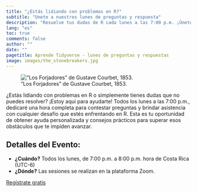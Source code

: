 ```yaml
---
title: "¿Estás lidiando con problemas en R?"
subtitle: "Unete a nuestros lunes de preguntas y respuesta"
description: "Resuelve tus dudas de R cada lunes a las 7:00 p.m. ¡Únete a nuestras sesiones de preguntas y respuestas para recibir asesoría personalizada y consejos prácticos que te ayudarán a avanzar en tu aprendizaje de R!"
lang: "es"
toc: true
comments: false
author: ""
date: ""
pagetitle: Aprende Tidyverse - lunes de preguntas y respuestas
image: images/the_stonebreakers.jpg
---
```


!["Los Forjadores" de Gustave Courbet, 1853.](images/the_stonebreakers.jpg)

¿Estás lidiando con problemas en R o simplemente tienes dudas que no puedes resolver? ¡Estoy aquí para ayudarte! Todos los lunes a las 7:00 p.m., dedicaré una hora completa para contestar preguntas y brindar asistencia con cualquier desafío que estés enfrentando en R. Esta es tu oportunidad de obtener ayuda personalizada y consejos prácticos para superar esos obstáculos que te impiden avanzar.

## Detalles del Evento:

+ **¿Cuándo?** Todos los lunes, de 7:00 p.m. a 8:00 p.m. hora de Costa Rica (UTC-6)
+ **¿Dónde?** Las sesiones se realizan en la plataforma Zoom.


[Regístrate gratis](https://cal.com/aprendetidyverse/lunes-preguntas-y-respuestas?month=2024-04){.btn .btn-outline-primary .btn role="button"} 

